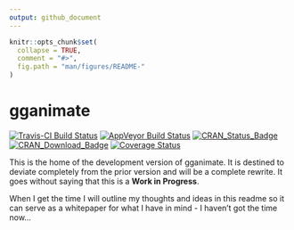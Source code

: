 ```yaml
---
output: github_document
---
```


<!-- README.md is generated from README.Rmd. Please edit that file -->

```r
knitr::opts_chunk$set(
  collapse = TRUE,
  comment = "#>",
  fig.path = "man/figures/README-"
)
```

# gganimate

[![Travis-CI Build Status](https://travis-ci.org/thomasp85/gganimate.svg?branch=master)](https://travis-ci.org/thomasp85/gganimate)
[![AppVeyor Build Status](https://ci.appveyor.com/api/projects/status/github/thomasp85/gganimate?branch=master&svg=true)](https://ci.appveyor.com/project/thomasp85/gganimate)
[![CRAN_Status_Badge](http://www.r-pkg.org/badges/version-ago/gganimate)](https://cran.r-project.org/package=gganimate)
[![CRAN_Download_Badge](http://cranlogs.r-pkg.org/badges/gganimate)](https://cran.r-project.org/package=gganimate)
[![Coverage Status](https://img.shields.io/codecov/c/github/thomasp85/gganimate/master.svg)](https://codecov.io/github/thomasp85/gganimate?branch=master)

This is the home of the development version of gganimate. It is destined to 
deviate completely from the prior version and will be a complete rewrite. It
goes without saying that this is a **Work in Progress**.

When I get the time I will outline my thoughts and ideas in this readme so it
can serve as a whitepaper for what I have in mind - I haven't got the time 
now...

